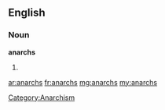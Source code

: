 ==English==

===Noun===
'''anarchs'''

# {{plural of|anarch}}

[[Category:Anarchism]]

[[ar:anarchs]]
[[fr:anarchs]]
[[mg:anarchs]]
[[my:anarchs]]